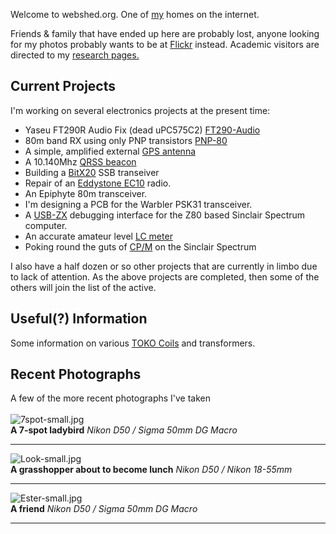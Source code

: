 Welcome to webshed.org.  One of [[About Me|my]] homes on the internet.

Friends & family that have ended up here are probably lost, anyone looking for my photos probably wants to be at [http://www.flickr.com/photos/dtl/ Flickr] instead. Academic visitors are directed to my [[Research_Interests |research pages.]]



== Current Projects ==

I'm working on several electronics projects at the present time:
* Yaseu FT290R Audio Fix (dead uPC575C2) [[FT290-Audio]]
* 80m band RX using only PNP transistors [[PNP-80]]
* A simple, amplified external [[GPS_Antenna|GPS antenna]]
* A 10.140Mhz [[QRSS_Beacon|QRSS beacon]]
* Building a [[BitX20|BitX20]] SSB transeiver 
* Repair of an [[Eddystone_EC10|Eddystone EC10]] radio.
* An Epiphyte 80m transceiver.
* I'm designing a PCB for the Warbler PSK31 transceiver.
* A [[USB-ZX]] debugging interface for the Z80 based Sinclair Spectrum computer.
* An accurate amateur level [[LC meter]]
* Poking round the guts of [[CPM|CP/M]] on the Sinclair Spectrum
I also have a half dozen or so other projects that are currently in limbo due to lack of attention. As the above projects are completed, then some of the others will join the list of the active.

== Useful(?) Information ==

Some information on various [[TOKO Coils]] and transformers.

== Recent Photographs ==

A few of the more recent photographs I've taken<br><br>
[[Image:7spot-small.jpg]]
<br>'''A 7-spot ladybird'''
''Nikon D50 / Sigma 50mm DG Macro''
----
[[Image:Look-small.jpg]]
<br>'''A grasshopper about to become lunch'''
''Nikon D50 / Nikon 18-55mm ''
----
[[Image:Ester-small.jpg]]
<br>'''A friend'''
''Nikon D50 / Sigma 50mm DG Macro''
----